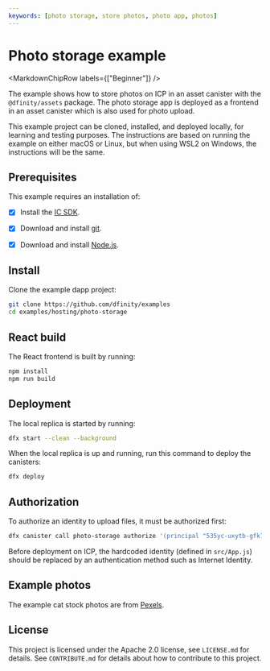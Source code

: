 ```yaml
---
keywords: [photo storage, store photos, photo app, photos]
---
```



# Photo storage example

<MarkdownChipRow labels={["Beginner"]} />

The example shows how to store photos on ICP in an asset canister with the `@dfinity/assets` package. The photo
storage app is deployed as a frontend in an asset canister which is also used for photo upload.

This example project can be cloned, installed, and deployed locally, for learning and testing purposes. The instructions
are based on running the example on either macOS or Linux, but when using WSL2 on Windows, the instructions will be the
same.

## Prerequisites

This example requires an installation of:

- [x] Install the [IC SDK](https://internetcomputer.org/docs/current/developer-docs/setup/install/).

- [x] Download and install [git](https://git-scm.com/downloads).

- [x] Download and install [Node.js](https://nodejs.org/en).

## Install

Clone the example dapp project:

```bash
git clone https://github.com/dfinity/examples
cd examples/hosting/photo-storage
```

## React build

The React frontend is built by running:

```bash
npm install
npm run build
```

## Deployment

The local replica is started by running:

```bash
dfx start --clean --background
```

When the local replica is up and running, run this command to deploy the canisters:

```bash
dfx deploy
```

## Authorization

To authorize an identity to upload files, it must be authorized first:

```bash
dfx canister call photo-storage authorize '(principal "535yc-uxytb-gfk7h-tny7p-vjkoe-i4krp-3qmcl-uqfgr-cpgej-yqtjq-rqe")'
```

Before deployment on ICP, the hardcoded identity (defined in `src/App.js`) should be replaced by an authentication
method such as Internet Identity.

## Example photos

The example cat stock photos are from [Pexels](https://www.pexels.com/license/).

## License

This project is licensed under the Apache 2.0 license, see `LICENSE.md` for details. See `CONTRIBUTE.md` for details about
how to contribute to this project. 
